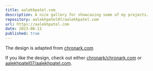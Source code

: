 ```yaml
---
title: aalekhpatel.com
description: A nice gallery for showcasing some of my projects.
repository: aalekhpatel07/aalekhpatel.com
url: https://aalekhpatel.com
date: 2023-06-11
published: true
---
```


The design is adapted from [chronark.com](https://chronark.com)

If you like the design, check out either [chronark/chronark.com](https://github.com/chronark/chronark.com) or [aalekhpatel07/aalekhpatel.com](https://github.com/aalekhpatel07/aalekhpatel.com).
